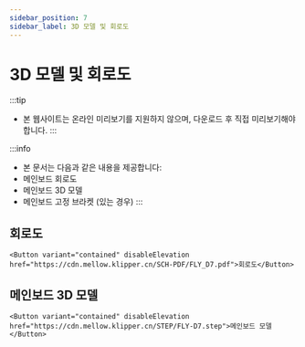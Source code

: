 ```yaml
---
sidebar_position: 7
sidebar_label: 3D 모델 및 회로도
---
```




# 3D 모델 및 회로도


:::tip
* 본 웹사이트는 온라인 미리보기를 지원하지 않으며, 다운로드 후 직접 미리보기해야 합니다.
:::

:::info
* 본 문서는 다음과 같은 내용을 제공합니다:
* 메인보드 회로도
* 메인보드 3D 모델
* 메인보드 고정 브라켓 (있는 경우)
:::

## 회로도

    <Button variant="contained" disableElevation href="https://cdn.mellow.klipper.cn/SCH-PDF/FLY_D7.pdf">회로도</Button>


## 메인보드 3D 모델

    <Button variant="contained" disableElevation href="https://cdn.mellow.klipper.cn/STEP/FLY-D7.step">메인보드 모델</Button>